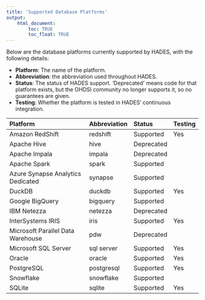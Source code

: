 ```yaml
---
title: 'Supported Database Platforms'
output: 
    html_document:
        toc: TRUE
        toc_float: TRUE
---
```


Below are the database platforms currently supported by HADES, with the following details:

- **Platform**: The name of the platform.
- **Abbreviation**: the abbreviation used throughout HADES.
- **Status**: The status of HADES support. 'Deprecated' means code for that platform exists, but the OHDSI community no longer supports it, so no guarantees are given. 
- **Testing**: Whether the platform is tested in HADES' continuous integration. 



| Platform           | Abbreviation | Status       | Testing |
| :----------------- | :----------- | :----------- |:------- |
| Amazon RedShift | redshift | Supported | Yes |
| Apache Hive | hive | Deprecated |  |
| Apache Impala | impala | Deprecated |  |
| Apache Spark | spark | Supported |  |
| Azure Synapse Analytics Dedicated | synapse | Supported |  |
| DuckDB | duckdb | Supported | Yes |
| Google BigQuery | bigquery | Supported |  |
| IBM Netezza | netezza | Deprecated |  |
| InterSystems IRIS | iris | Supported | Yes |
| Microsoft Parallel Data Warehouse | pdw | Deprecated |  |
| Microsoft SQL Server | sql server | Supported | Yes |
| Oracle | oracle | Supported | Yes |
| PostgreSQL | postgresql | Supported | Yes |
| Snowflake | snowflake | Supported |  |
| SQLite | sqlite | Supported | Yes |
